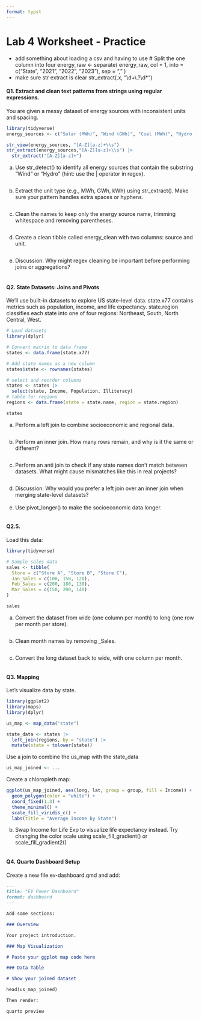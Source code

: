 ```yaml
---
format: typst
---
```


# Lab 4 Worksheet - Practice

* add something about loading a csv and having to use
# Split the one column into four
energy_raw <- separate(
  energy_raw,
  col = 1,
  into = c("State", "2021", "2022", "2023"),
  sep = ","
)
* make sure str extract is clear str_extract(.x, "\\d+\\.?\\d*")

#### Q1. Extract and clean text patterns from strings using regular expressions.

You are given a messy dataset of energy sources with inconsistent units and spacing.

```r
library(tidyverse)
energy_sources <- c("Solar (MWh)", "Wind (GWh)", "Coal (MWh)", "Hydro (kWh)")

str_view(energy_sources, "[A-Z][a-z]+\\s")
str_extract(energy_sources,"[A-Z][a-z]+\\s") |>
  str_extract("[A-Z][a-z]+")
```

a.  Use str_detect() to identify all energy sources that contain the substring "Wind" or "Hydro" (hint: use the \| operator in regex).

```r

```

b.  Extract the unit type (e.g., MWh, GWh, kWh) using str_extract(). Make sure your pattern handles extra spaces or hyphens.

```r

```

c.  Clean the names to keep only the energy source name, trimming whitespace and removing parentheses.

```r

```

d.  Create a clean tibble called energy_clean with two columns: source and unit.

```r

```

e.  Discussion: Why might regex cleaning be important before performing joins or aggregations?\
    \

#### Q2. State Datasets: Joins and Pivots

We’ll use built-in datasets to explore US state-level data. state.x77 contains metrics such as population, income, and life expectancy. state.region classifies each state into one of four regions: Northeast, South, North Central, West.

```r
# Load datasets
library(dplyr)

# Convert matrix to data frame
states <- data.frame(state.x77)

# Add state names as a new column
states$state <- rownames(states)

# select and reorder columns
states <- states |>
  select(state, Income, Population, Illiteracy)
# table for regions
regions <- data.frame(state = state.name, region = state.region)

states

```

a.  Perform a left join to combine socioeconomic and regional data.

```r

```

b.  Perform an inner join. How many rows remain, and why is it the same or different?

```r

```


c.  Perform an anti join to check if any state names don’t match between datasets. What might cause mismatches like this in real projects?

```r

```

d.  Discussion: Why would you prefer a left join over an inner join when merging state-level datasets?\
    \
e. Use pivot_longer() to make the socioeconomic data longer.\

```r

```

#### Q2.5.

Load this data:

```r
library(tidyverse)

# Sample sales data
sales <- tibble(
  Store = c("Store A", "Store B", "Store C"),
  Jan_Sales = c(100, 150, 120),
  Feb_Sales = c(200, 180, 130),
  Mar_Sales = c(150, 200, 140)
)

sales
```

a. Convert the dataset from wide (one column per month) to long (one row per month per store).

```r

```

b. Clean month names by removing _Sales.

```r

```

c. Convert the long dataset back to wide, with one column per month.

```r

```

#### Q3. Mapping

Let's visualize data by state.

```r
library(ggplot2)
library(maps)
library(dplyr)

us_map <- map_data("state")

state_data <- states |>
  left_join(regions, by = "state") |>
  mutate(state = tolower(state))

```

Use a join to combine the us_map with the state_data

```r
us_map_joined <- ...
```

Create a chloropleth map:

```r
ggplot(us_map_joined, aes(long, lat, group = group, fill = Income)) +
  geom_polygon(color = "white") +
  coord_fixed(1.3) +
  theme_minimal() +
  scale_fill_viridis_c() +
  labs(title = "Average Income by State")
```

b.  Swap Income for Life Exp to visualize life expectancy instead. Try changing the color scale using scale_fill_gradient() or scale_fill_gradient2()

```r

```

#### Q4. Quarto Dashboard Setup

Create a new file ev-dashboard.qmd and add:

```markdown

---
title: "EV Power Dashboard"
format: dashboard
---

Add some sections:

### Overview

Your project introduction.

### Map Visualization

# Paste your ggplot map code here

### Data Table

# Show your joined dataset

head(us_map_joined)

Then render:

quarto preview

```